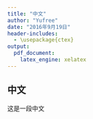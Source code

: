 ---
title: "中文"
author: "Yufree"
date: "2016年9月19日"
header-includes:
  - \usepackage{ctex}
output: 
  pdf_document:
    latex_engine: xelatex
---

## 中文

这是一段中文
